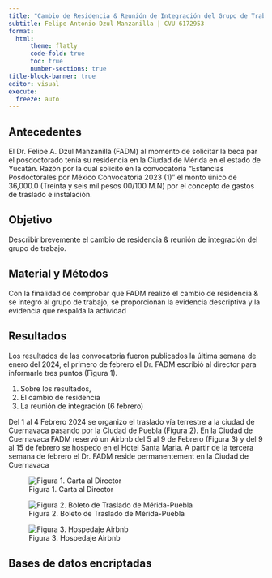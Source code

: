 ```yaml
---
title: "Cambio de Residencia & Reunión de Integración del Grupo de Trabajo"
subtitle: Felipe Antonio Dzul Manzanilla | CVU 6172953
format: 
  html:
      theme: flatly
      code-fold: true
      toc: true
      number-sections: true
title-block-banner: true
editor: visual
execute:
  freeze: auto
---
```


## Antecedentes

El Dr. Felipe A. Dzul Manzanilla (FADM) al momento de solicitar la beca par el posdoctorado tenía su residencia en la Ciudad de Mérida en el estado de Yucatán. Razón por la cual solicitó en la convocatoria "Estancias Posdoctorales por México Convocatoria 2023 (1)" el monto único de 36,000.0 (Treinta y seis mil pesos 00/100 M.N) por el concepto de gastos de traslado e instalación.


## Objetivo

Describir brevemente el cambio de residencia & reunión de integración del grupo de trabajo.

## Material y Métodos

Con la finalidad de comprobar que FADM realizó el cambio de residencia & se integró al grupo de trabajo, se proporcionan la evidencia descriptiva y la evidencia que respalda la actividad

## Resultados

Los resultados de las convocatoria fueron publicados la última semana de enero del 2024, el primero de febrero el Dr. FADM escribió al director para informarle tres puntos (Figura 1).

 1) Sobre los resultados,
 2) El cambio de residencia
 3) La reunión de integración (6 febrero)

Del 1 al 4 Febrero 2024 se organizo el traslado vía terrestre a la ciudad de Cuernavaca pasando por la Ciudad de Puebla (Figura 2). En la Ciudad de Cuernavaca FADM reservó un Airbnb del 5 al 9 de Febrero (Figura 3) y del 9 al 15 de febrero se hospedo en el Hotel Santa Maria. A partir de la tercera semana de febrero el Dr. FADM reside permanentement en la Ciudad de Cuernavaca


![Figura 1. Carta al Director](carta_HGD.png)


![Figura 2. Boleto de Traslado de Mérida-Puebla](boleto_ado.png)

![Figura 3. Hospedaje Airbnb](hospedaje_airbnb.png)

## Bases de datos encriptadas
